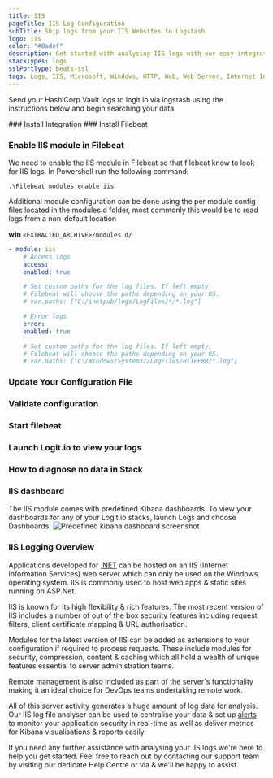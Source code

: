 ```yaml
---
title: IIS
pageTitle: IIS Log Configuration
subTitle: Ship logs from your IIS Websites to Logstash
logo: iis
color: "#0adef"
description: Get started with analysing IIS logs with our easy integration allowing you to ship application logs from Filebeat to Logstash & Elasticsearch (ELK).
stackTypes: logs
sslPortType: beats-ssl
tags: Logs, IIS, Microsoft, Windows, HTTP, Web, Web Server, Internet Information Services, .NET Framework, Iis
---
```


Send your HashiCorp Vault logs to logit.io via logstash 
using the instructions below and begin searching your data.

<Steps>
  ### Install Integration
  <InstallIntegration/>
  ### Install Filebeat

  <InstallFilebeat />

  ### Enable IIS module in Filebeat

  We need to enable the IIS module in Filebeat so that filebeat know to look for IIS logs.
  In Powershell run the following command:

  `.\Filebeat modules enable iis`

  Additional module configuration can be done using the per module config files located in the modules.d folder, 
  most commonly this would be to read logs from a non-default location
      
  __win__ `<EXTRACTED_ARCHIVE>/modules.d/`

  ```yml copy
  - module: iis
      # Access logs
      access:
      enabled: true

      # Set custom paths for the log files. If left empty,
      # Filebeat will choose the paths depending on your OS.
      # var.paths: ["C:/inetpub/logs/LogFiles/*/*.log"]

      # Error logs
      error:
      enabled: true

      # Set custom paths for the log files. If left empty,
      # Filebeat will choose the paths depending on your OS.
      # var.paths: ["C:/Windows/System32/LogFiles/HTTPERR/*.log"]
  ```

  ### Update Your Configuration File

  <UpdateFilebeatConfigFile />

  ### Validate configuration

  <ValidateBeat beatname="filebeat" />

  ### Start filebeat
  
  <StartFilebeat />

  ### Launch Logit.io to view your logs
  <LaunchStack utmMedium="logs" utmCampaign="iis" source="iis" />

  ### How to diagnose no data in Stack

  <DiagnoseNoData />
</Steps>

### IIS dashboard
The IIS module comes with predefined Kibana dashboards. To view your dashboards for any of your Logit.io stacks, launch Logs and choose Dashboards.
![Predefined kibana dashboard screenshot](@/images/integrations/filebeat/iis.png)

### IIS Logging Overview

Applications developed for [.NET](/integrations/log-management/languages-and-libraries/dotnet) can 
be hosted on an IIS (Internet Information Services) web server which can only 
be used on the Windows operating system. IIS is commonly used to host web apps 
& static sites running on ASP.Net.
            
IIS is known for its high flexibility & rich features. The most recent version 
of IIS includes a number of out of the box security features including request 
filters, client certificate mapping & URL authorisation.

Modules for the latest version of IIS can be added as extensions to your 
configuration if required to process requests. These include modules for 
security, compression, content & caching which all hold a wealth of unique 
features essential to server administration teams.

Remote management is also included as part of the server's functionality 
making it an ideal choice for DevOps teams undertaking remote work.

All of this server activity generates a huge amount of log data for analysis. 
Our IIS log file analyser can be used to centralise your data & 
set up [alerts](https://logit.io/platform/features/hosted-elk/elk-alerting) to 
monitor your application security in real-time as well as deliver metrics 
for Kibana visualisations & reports easily.

If you need any further assistance with analysing your IIS logs we're here 
to help you get started. Feel free to reach out by contacting our support 
team by visiting our dedicate Help Centre 
or via <IntercomButton text="live chat"/> & we'll be happy to assist.